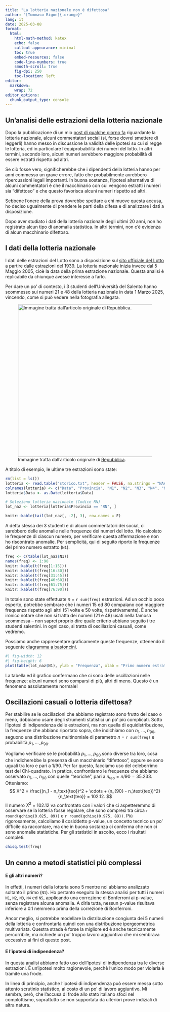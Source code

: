 ```yaml
---
title: "La lotteria nazionale non è difettosa"
author: "[Tommaso Rigon]{.orange}"
lang: it
date: 2025-03-08
format:
  html:
    html-math-method: katex
    echo: false
    callout-appearance: minimal
    toc: true
    embed-resources: false
    code-line-numbers: true
    smooth-scroll: true
    fig-dpi: 250
    toc-location: left
editor: 
  markdown: 
    wrap: 72
editor_options: 
  chunk_output_type: console
---
```


## Un'analisi delle estrazioni della lotteria nazionale

Dopo la pubblicazione di un mio [post di qualche giorno fa](index.qmd) riguardante la lotteria nazionale, alcuni commentatori social (si, forse dovrei smettere di leggerli) hanno messo in discussione la validità delle ipotesi su cui si regge le lotteria, ed in particolare l'[equiprobabilità]{.blue} dei numeri del lotto. In altri termini, secondo loro, alcuni numeri avrebbero maggiore probabilità di essere estratti rispetto ad altri.

Se ciò fosse vero, significherebbe che i dipendenti della lotteria hanno per anni commesso un [grave errore]{.orange}, fatto che probabilmente avrebbero ripercussioni legali importanti. In buona sostanza, l'ipotesi alternativa di alcuni commentatori è che il macchinario con cui vengono estratti i numeri sia "difettoso" e che questo favorisca alcuni numeri rispetto ad altri.

Sebbene l'[onere della prova]{.blue} dovrebbe spettare a chi muove questa accusa, ho deciso ugualmente di prendere le parti della difesa e di analizzare i dati a disposizione. 

Dopo aver studiato i dati della lotteria nazionale degli ultimi 20 anni, [non ho registrato alcun tipo di anomalia statistica]{.orange}. In altri termini, non c'è evidenza di alcun macchinario difettoso. 

## I dati della lotteria nazionale

I dati delle estrazioni del Lotto sono a disposizione sul [sito ufficiale del Lotto](https://www.lotto-italia.it/lotto/estratti-ruote) a partire dalle estrazioni del 1939. La [lotteria nazionale]{.blue} inizia invece dal [5 Maggio 2005]{.blue}, cioè la data della prima estrazione nazionale. Questa analisi è replicabile da chiunque avesse interesse a farlo. 

Per dare un po' di contesto, i 3 studenti dell'Università del Salento hanno scommesso sui numeri 21 e 48 della lotteria nazionale in data 1 Marzo 2025, vincendo, come si può vedere nella fotografia allegata.

![Immagine tratta dall'articolo originale di [Repubblica](https://bari.repubblica.it/cronaca/2025/03/05/news/vinti_50mila_euro_al_lotto_grazie_all_intelligenza_artificiale_il_sistema_di_3_studenti_di_fisica-424043596/).](biglietti.jpg){width=5in}

A titolo di esempio, le ultime tre estrazioni sono state:

```r
rm(list = ls())
lotteria <- read.table("storico.txt", header = FALSE, na.strings = "NAA")
colnames(lotteria) <- c("Data", "Provincia", "N1", "N2", "N3", "N4", "N5")
lotteria$Data <- as.Date(lotteria$Data)

# Seleziono lotteria nazionale (Codice RN)
lot_naz <- lotteria[lotteria$Provincia == "RN", ]

knitr::kable(tail(lot_naz[, -2], 3), row.names = F)
```

A detta stessa dei 3 studenti e di alcuni commentatori dei social, ci sarebbero delle anomalie nelle frequenze dei numeri del lotto. Ho calcolato le frequenze di ciascun numero, per verificare questa affermazione e non ho riscontrato anomalie. Per semplicità, qui di seguito riporto le frequenze del primo numero estratto (`N1`). 

:::{.small}
```r
freq <- c(table(lot_naz$N1))
names(freq) <- 1:90
knitr::kable(t(freq[1:15]))
knitr::kable(t(freq[16:30]))
knitr::kable(t(freq[31:45]))
knitr::kable(t(freq[46:60]))
knitr::kable(t(freq[61:75]))
knitr::kable(t(freq[76:90]))
```
:::

In totale sono state effettuate $n$ = `r sum(freq)` estrazioni. Ad un occhio poco esperto, potrebbe sembrare che i numeri 15 ed 80 compaiano con maggiore frequenza rispetto agli altri (51 volte e 50 volte, rispettivamente). È anche ironico notare che non si tratta dei numeri (21 e 48) usati nella famosa scommessa -- non saprei proprio dire quale criterio abbiano seguito i tre studenti salentini. In ogni caso, si tratta di [oscillazioni casuali]{.orange}, come vedremo. 

Possiamo anche rappresentare graficamente queste frequenze, ottenendo il seguente [diagramma a bastoncini](https://tommasorigon.github.io/StatI/slides/sl_G.pdf). 

```r
#| fig-width: 12
#| fig-height: 6
plot(table(lot_naz$N1), ylab = "Frequenza", xlab = "Primo numero estratto", main = "Lotteria nazionale")
```

::: callout-tip
La tabella ed il grafico confermano che ci sono delle oscillazioni nelle frequenze: alcuni numeri sono comparsi di più, altri di meno. Questo è un fenomeno assolutamente normale! 
:::

## Oscillazioni casuali o lotteria difettosa?

Per stabilire se le oscillazioni che abbiamo registrato sono frutto del caso o meno, dobbiamo usare degli [strumenti statistici]{.orange} un po' più complicati. Sotto l'ipotesi di indipendenza delle estrazioni, ma non quella di equidistribuzione, la frequenze che abbiano riportato sopra, che indichiamo con $n_1,\dots,n_{90}$, seguono una [distribuzione multinomiale]{.blue} di parametro $n$ = `r sum(freq)` e probabilità $p_1,\dots,p_{90}$. 

Vogliamo verificare se le probabilità $p_1,\dots,p_{90}$ sono diverse tra loro, cosa che indicherebbe la presenza di un macchinario "difettoso", oppure se sono uguali tra loro e pari a $1/90$. Per far questo, facciamo uso del celeberrimo [test del Chi-quadrato]{.orange}. In pratica, confrontiamo le frequenze che abbiamo osservato $n_1,\dots,n_{90}$ con quelle "teoriche", pari a $n_\text{teo} = n / 90 = 35.233$. Otteniamo:
$$
X^2 = \frac{(n_1 - n_\text{teo})^2 + \cdots + (n_{90} - n_\text{teo})^2}{n_\text{teo}} = 102.12. 
$$
Il numero $X^2$ = 102.12 va confrontato con i valori che ci aspetteremmo di osservare se la lotteria fosse regolare, che sono compresi tra circa `r round(qchisq(0.025, 89))` e `r round(qchisq(0.975, 89))`. Più rigorosamente, calcoliamo il cosiddetto [p-value]{.blue}, un concetto tecnico un po' difficile da raccontare, ma che in buona sostanza ci conferma che [non ci sono anomalie statistiche]{.orange}. Per gli statistici in ascolto, ecco i risultati completi:
```r
chisq.test(freq)
```

## Un cenno a metodi statistici più complessi

:::callout-warning
#### E gli altri numeri?
In effetti, i numeri della lotteria sono 5 mentre noi abbiamo analizzato soltanto il primo (`N1`). Ho pertanto eseguito la stessa analisi per tutti i numeri `N1`, `N2`, `N3`, `N4` ed `N5`, applicando una correzione di Bonferroni ai p-value, senza registrare alcuna anomalia. A dirla tutta, nessun p-value risultava inferiore a $0.1$ nemmeno prima della correzione di Bonferroni. 

Ancor meglio, si potrebbe modellare la distribuzione congiunta dei $5$ numeri della lotteria e confrontarla quindi con una distribuzione ipergeometrica multivariata. Questra strada è forse la migliore ed è anche tecnicamente percorribile, ma richiede un po' troppo lavoro aggiuntivo che mi sembrava eccessivo ai fini di questo post.
:::

:::callout-warning
#### E l'ipotesi di indipendenza?
In questa analisi abbiamo fatto uso dell'ipotesi di indipendenza tra le diverse estrazioni. È un'ipotesi molto ragionevole, perchè l'unico modo per violarla è tramite una [frode]{.blue}. 

In linea di principio, anche l'ipotesi di indipendenza può essere messa sotto attento scrutinio statistico, al costo di un po' di lavoro aggiuntivo. Mi sembra, però, che l'accusa di frode allo stato italiano sfoci nel [complottismo]{.blue}, soprattutto se non supportata da ulteriori prove indiziali di altra natura.
:::
